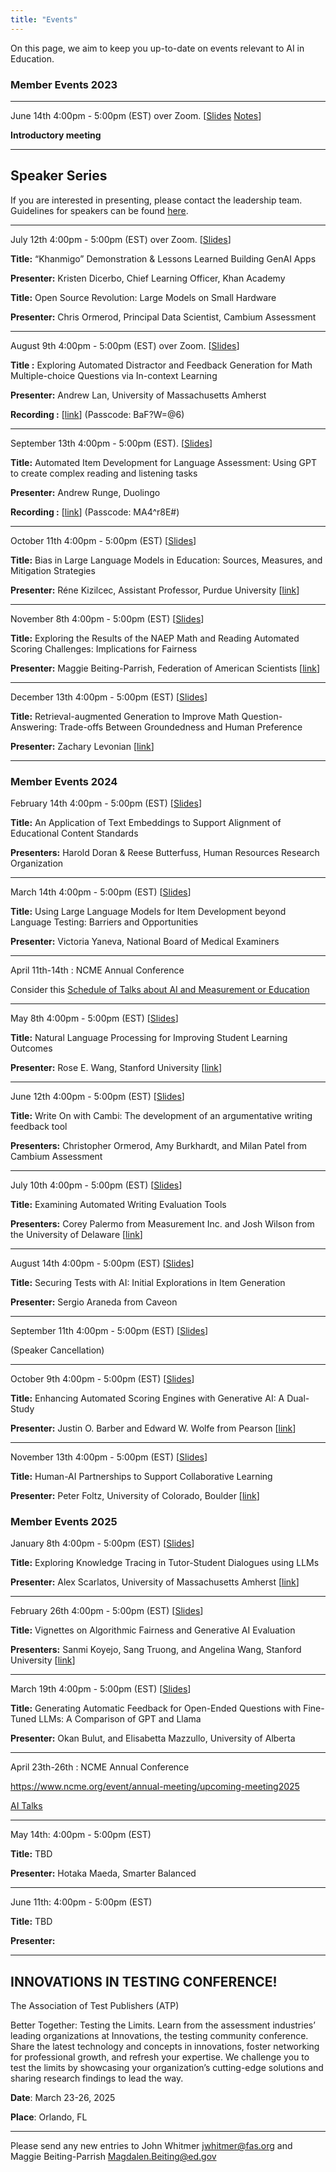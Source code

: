 ```yaml
---
title: "Events"
---
```


On this page, we aim to keep you up-to-date on events relevant to AI in Education.

### **Member Events 2023**

------------------------------------------------------------------------

June 14th 4:00pm - 5:00pm (EST) over Zoom. \[[Slides](meetings/June2023/slides.html) [Notes](meetings/June14-202.html)\]

**Introductory meeting**

------------------------------------------------------------------------

## Speaker Series

If you are interested in presenting, please contact the leadership team. Guidelines for speakers can be found [here](guidelines.html).

------------------------------------------------------------------------

July 12th 4:00pm - 5:00pm (EST) over Zoom. \[[Slides](meetings/July2023/slides.html)\]

**Title:** "Khanmigo" Demonstration & Lessons Learned Building GenAI Apps

**Presenter:** Kristen Dicerbo, Chief Learning Officer, Khan Academy

**Title:** Open Source Revolution: Large Models on Small Hardware

**Presenter:** Chris Ormerod, Principal Data Scientist, Cambium Assessment

------------------------------------------------------------------------

August 9th 4:00pm - 5:00pm (EST) over Zoom. \[[Slides](meetings/August2023/slides.html)\]

**Title :** Exploring Automated Distractor and Feedback Generation for Math Multiple-choice Questions via In-context Learning

**Presenter:** Andrew Lan, University of Massachusetts Amherst

**Recording :** \[[link](https://us06web.zoom.us/rec/share/5o6RtYJJFZgbRRbZBkRfQ9RbuoVnrFN2kFfEAyPRWShEtb-jyrQMmlQK1VfkL707.kgteeW6fkLc5HGnA)\] (Passcode: BaF?W=\@6)

------------------------------------------------------------------------

September 13th 4:00pm - 5:00pm (EST). \[[Slides](meetings/September2023/slides.html)\]

**Title:** Automated Item Development for Language Assessment: Using GPT to create complex reading and listening tasks

**Presenter:** Andrew Runge, Duolingo

**Recording :** \[[link](https://us06web.zoom.us/rec/share/4NrrZz3BHsylFTjWaRT5PSZQ7-oqXw0FkuV7igUO26QfY1YcJY5hDYpIj5zcAnYz.mo5Vu0kQERdtpjUP)\] (Passcode: MA4\^r8E#)

------------------------------------------------------------------------

October 11th 4:00pm - 5:00pm (EST) \[[Slides](meetings/October2023/slides.html)\]

**Title:** Bias in Large Language Models in Education: Sources, Measures, and Mitigation Strategies

**Presenter:** Réne Kizilcec, Assistant Professor, Purdue University \[[link](https://drive.google.com/file/d/1ln9eJJq4lCOSBscKgvf32eeN_TX5tplH/view?usp=drive_link)\]

------------------------------------------------------------------------

November 8th 4:00pm - 5:00pm (EST) \[[Slides](meetings/November2023/slides.html)\]

**Title:** Exploring the Results of the NAEP Math and Reading Automated Scoring Challenges: Implications for Fairness

**Presenter:** Maggie Beiting-Parrish, Federation of American Scientists \[[link](https://drive.google.com/file/d/14aGLApSEGMwDo-LsTbOZo2rMWYreMKE_/view?usp=drive_link)\]

------------------------------------------------------------------------

December 13th 4:00pm - 5:00pm (EST) \[[Slides](meetings/December2023/slides.html)\]

**Title:** Retrieval-augmented Generation to Improve Math Question-Answering: Trade-offs Between Groundedness and Human Preference

**Presenter:** Zachary Levonian \[[link](https://drive.google.com/file/d/1x1rHOZVzbfxtdUbGWXPPbMHo0iafAkDk/view?usp=drive_link)\]

------------------------------------------------------------------------

### **Member Events 2024**

February 14th 4:00pm - 5:00pm (EST) \[[Slides](meetings/February2024/slides.html)\]

**Title:** An Application of Text Embeddings to Support Alignment of Educational Content Standards

**Presenters:** Harold Doran & Reese Butterfuss, Human Resources Research Organization

------------------------------------------------------------------------

March 14th 4:00pm - 5:00pm (EST) \[[Slides](meetings/March2024/slides.html)\]

**Title:** Using Large Language Models for Item Development beyond Language Testing: Barriers and Opportunities

**Presenter:** Victoria Yaneva, National Board of Medical Examiners

------------------------------------------------------------------------

April 11th-14th : NCME Annual Conference

Consider this [Schedule of Talks about AI and Measurement or Education](meetings/NCME2024/ncme-conference.html)

------------------------------------------------------------------------

May 8th 4:00pm - 5:00pm (EST) \[[Slides](meetings/May2024/slides.html)\]

**Title:** Natural Language Processing for Improving Student Learning Outcomes

**Presenter:** Rose E. Wang, Stanford University \[[link](https://drive.google.com/file/d/1oX5MwTNqd3Bb1MngWL95Ixw66MWJYaUt/view?usp=drive_link%5D)\]

------------------------------------------------------------------------

June 12th 4:00pm - 5:00pm (EST) \[[Slides](meetings/June2024/slides.html)\]

**Title:** Write On with Cambi: The development of an argumentative writing feedback tool

**Presenters:** Christopher Ormerod, Amy Burkhardt, and Milan Patel from Cambium Assessment

------------------------------------------------------------------------

July 10th 4:00pm - 5:00pm (EST) \[[Slides](meetings/July2024/slides.html)\]

**Title:** Examining Automated Writing Evaluation Tools

**Presenters:** Corey Palermo from Measurement Inc. and Josh Wilson from the University of Delaware \[[link](https://drive.google.com/file/d/1oX5MwTNqd3Bb1MngWL95Ixw66MWJYaUt/view?usp=drive_link)\]

------------------------------------------------------------------------

August 14th 4:00pm - 5:00pm (EST) \[[Slides](meetings/August2024/slides.html)\]

**Title:** Securing Tests with AI: Initial Explorations in Item Generation

**Presenter:** Sergio Araneda from Caveon

------------------------------------------------------------------------

September 11th 4:00pm - 5:00pm (EST) \[[Slides](meetings/September2024/slides.html)\]

(Speaker Cancellation)

------------------------------------------------------------------------

October 9th 4:00pm - 5:00pm (EST) \[[Slides](meetings/October2024/slides.html)\]

**Title:** Enhancing Automated Scoring Engines with Generative AI: A Dual-Study

**Presenter:** Justin O. Barber and Edward W. Wolfe from Pearson \[[link](https://drive.google.com/file/d/1--D7rcv234AVJ-Xj1DZFMWNsD0fV7jeZ/view?usp=sharing)\]

------------------------------------------------------------------------

November 13th 4:00pm - 5:00pm (EST) \[[Slides](meetings/November2024/slides.html)\]

**Title:** Human-AI Partnerships to Support Collaborative Learning

**Presenter:** Peter Foltz, University of Colorado, Boulder \[[link](https://drive.google.com/file/d/1f5Ydqce3QLdVfBQJBmTHv9W_3wMU_jLb/view?usp=sharing)\]

### **Member Events 2025**

January 8th 4:00pm - 5:00pm (EST) \[[Slides](meetings/January2025/slides.html)\]

**Title:** Exploring Knowledge Tracing in Tutor-Student Dialogues using LLMs

**Presenter:** Alex Scarlatos, University of Massachusetts Amherst \[[link](https://drive.google.com/file/d/1GFXJIH6Terif1CFj-rVlP7Y6t9oDpMoh/view?usp=drive_link)\]

------------------------------------------------------------------------

February 26th 4:00pm - 5:00pm (EST) \[[Slides](meetings/February2025/slides.html)\]

**Title:** Vignettes on Algorithmic Fairness and Generative AI Evaluation

**Presenters:** Sanmi Koyejo, Sang Truong, and Angelina Wang, Stanford University \[[link](https://drive.google.com/file/d/1VjkqFwyzBgOmUGuvVjCwmrqigXYLILe3/view?usp=drive_link)\]

------------------------------------------------------------------------

March 19th 4:00pm - 5:00pm (EST)  \[[Slides](meetings/March2025/slides.html)\]

**Title:** Generating Automatic Feedback for Open-Ended Questions with Fine-Tuned LLMs: A Comparison of GPT and Llama

**Presenter:** Okan Bulut, and Elisabetta Mazzullo, University of Alberta

------------------------------------------------------------------------

April 23th-26th : NCME Annual Conference

[https://www.ncme.org/event/annual-meeting/upcoming-meeting2025](https://www.ncme.org/event/annual-meeting/upcoming-meeting2025)

[AI Talks](meetings/NCME2025/ncme-conference.html)

------------------------------------------------------------------------

May 14th: 4:00pm - 5:00pm (EST)

**Title:** TBD

**Presenter:** Hotaka Maeda, Smarter Balanced

------------------------------------------------------------------------

June 11th: 4:00pm - 5:00pm (EST)

**Title:** TBD

**Presenter:** 

------------------------------------------------------------------------

## INNOVATIONS IN TESTING CONFERENCE!

The Association of Test Publishers (ATP)

Better Together: Testing the Limits. Learn from the assessment industries' leading organizations at Innovations, the testing community conference. Share the latest technology and concepts in innovations, foster networking for professional growth, and refresh your expertise. We challenge you to test the limits by showcasing your organization’s cutting-edge solutions and sharing research findings to lead the way.

**Date**: March 23-26, 2025

**Place**: Orlando, FL

------------------------------------------------------------------------

Please send any new entries to John Whitmer [jwhitmer\@fas.org](mailto:jwhitmer@fas.org){.email} and Maggie Beiting-Parrish [Magdalen.Beiting\@ed.gov](mailto:Magdalen.Beiting@ed.gov){.email}
